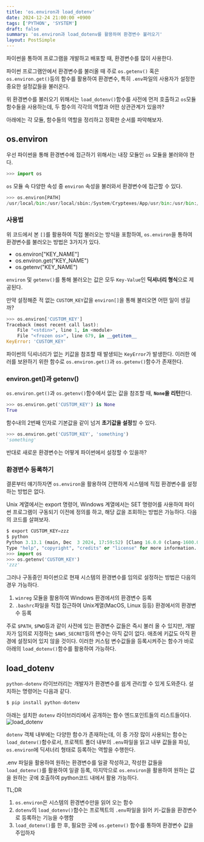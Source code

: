 ```yaml
---
title: 'os.environ과 load_dotenv'
date: 2024-12-24 21:00:00 +0900
tags: ['PYTHON', 'SYSTEM']
draft: false
summary: 'os.environ과 load_dotenv를 활용하여 환경변수 불러오기'
layout: PostSimple
---
```


파이썬을 통하여 프로그램을 개발하고 배포할 때, 환경변수를 많이 사용한다.

파이썬 프로그램안에서 환경변수를 불러올 때 주로 `os.getenv()` 혹은 `os.environ.get()`등의 함수를 활용하여 환경변수, 특히 `.env`파일의 사용자가 설정한 중요한 설정값들을 불러온다.

위 환경변수를 불러오기 위해서는 `load_dotenv()`함수를 사전에 먼저 호출하고 `os`모듈 함수들을 사용하는데, 두 함수의 각각의 역할과 어떤 상관관계가 있을까?

아래에는 각 모듈, 함수들의 역할을 정리하고 정확한 순서를 파악해보자.

## os.environ
우선 파이썬을 통해 환경변수에 접근하기 위해서는 내장 모듈인 `os` 모듈을 불러와야 한다.

```Python
>>> import os
```

`os` 모듈 속 다양한 속성 중 `environ` 속성을 불러와서 환경변수에 접근할 수 있다.

```Python
>>> os.environ[PATH]
/usr/local/bin:/usr/local/sbin:/System/Cryptexes/App/usr/bin:/usr/bin:/bin:/usr/sbin:/sbin:...
```

### 사용법
위 코드에서 본 `[]`를 활용하여 직접 불러오는 방식을 포함하여, `os.environ`을 통하여 환경변수를 불러오는 방법은 3가지가 있다.

- os.environ["KEY_NAME"]
- os.environ.get("KEY_NAME")
- os.getenv("KEY_NAME")

`environ` 및 `getenv()`를 통해 불러오는 값은 모두 `Key-Value`인 **딕셔너리 형식**으로 제공된다.

만약 설정해준 적 없는 `CUSTOM_KEY`값을 `environ[]`을 통해 불러오면 어떤 일이 생길까?

```Python
>>> os.environ['CUSTOM_KEY']
Traceback (most recent call last):
    File "<stdin>", line 1, in <module>
    File "<frozen os>", line 679, in __getitem__
KeyError: 'CUSTOM_KEY'
```

파이썬의 딕셔너리가 없는 키값을 참조할 때 발생되는 `KeyError`가 발생한다.
이러한 에러를 보완하기 위한 함수로 `os.environ.get()`과 `os.getenv()`함수가 존재한다.

### environ.get()과 getenv()
`os.environ.get()`과 `os.getenv()`함수에서 없는 값을 참조할 때, **`None`을 리턴**한다.

```python
>>> os.environ.get('CUSTOM_KEY') is None
True
```

함수내의 2번째 인자로 기본값을 같이 넘겨 **초기값을 설정**할 수 있다.

```Python
>>> os.environ.get('CUSTOM_KEY', 'something')
'something'
```

반대로 새로운 환경변수는 어떻게 파이썬에서 설정할 수 있을까?

### 환경변수 등록하기
결론부터 얘기하자면 `os.environ`을 활용하여 간편하게 시스템에 직접 환경변수를 설정하는 방법은 없다.

Unix 계열에서는 export 명령어, Windows 계열에서는 SET 명령어를 사용하여 파이썬 프로그램이 구동되기 이전에 정의를 하고, 해당 값을 조회하는 방법은 가능하다.
다음의 코드를 살펴보자.

```Python
$ export CUSTOM_KEY=zzz
$ python
Python 3.13.1 (main, Dec  3 2024, 17:59:52) [Clang 16.0.0 (clang-1600.0.26.4)] on darwin
Type "help", "copyright", "credits" or "license" for more information.
>>> import os
>>> os.getenv('CUSTOM_KEY')
'zzz'
```

그러나 구동중인 파이썬으로 현재 시스템의 환경변수를 임의로 설정하는 방법은 다음의 경우 가능하다.

1. `winreg` 모듈을 활용하여 Windows 환경에서의 환경변수 등록
2. `.bashrc`파일을 직접 접근하여 Unix계열(MacOS, Linux 등등) 환경에서의 환경변수 등록

주로 `$PATH`, `$PWD`등과 같이 사전에 있는 환경변수 값들은 즉시 불러 올 수 있지만, 개발자가 임의로 지정하는 `$AWS_SECRET`등의 변수는 아직 값이 없다. 
애초에 키값도 아직 환경에 설정되어 있지 않을 것이다.
이러한 커스텀 변수값들을 등록시켜주는 함수가 바로 아래의 `load_dotenv()`함수를 활용하여 가능하다.

## load_dotenv

`python-dotenv` 라이브러리는 개발자가 환경변수를 쉽게 관리할 수 있게 도와준다.
설치하는 명령어는 다음과 같다.

```python
$ pip install python-dotenv
```

아래는 설치한 `dotenv` 라이브러리에서 공개하는 함수 엔드포인트들의 리스트들이다.
![load_dotenv](/static/images/python/load_dotenv.png)

`dotenv` 객체 내부에는 다양한 함수가 존재하는데, 이 중 가장 많이 사용되는 함수는 `load_dotenv()`함수로서, 프로젝트 폴더 내부의 `.env`파일을 읽고 내부 값들을 파싱, `os.environ`에 딕셔너리 형태로 등록하는 역할을 수행한다.

.env 파일을 활용하여 원하는 환경변수를 일괄 작성하고, 작성한 값들을 `load_dotenv()`를 활용하여 일괄 등록, 마지막으로 `os.environ`을 활용하여 원하는 값을 원하는 곳에 호출하여 python코드 내에서 활용 가능하다.


TL;DR

1. `os.environ`은 시스템의 환경변수만을 읽어 오는 함수
2. `dotenv`의 `load_dotenv()`함수는 프로젝트의 `.env`파일을 읽어 키-값들을 환경변수로 등록하는 기능을 수행함
3. `load_dotenv()`를 한 후, 필요한 곳에 `os.getenv()` 함수를 통하여 환경변수 값을 주입하자